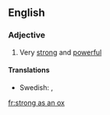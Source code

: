 ==English==

===Adjective===
{{infl|en|adjective|head=as [[strong]] as an [[ox]]}}

# {{simile}} Very [[strong]] and [[powerful]]

====Translations====
{{trans-top|to utter loud squeals}}
* Swedish: {{t|sv|stark som en björn}}, {{t|sv|stark som en oxe}}
{{trans-mid}}
{{trans-bottom}}

[[fr:strong as an ox]]